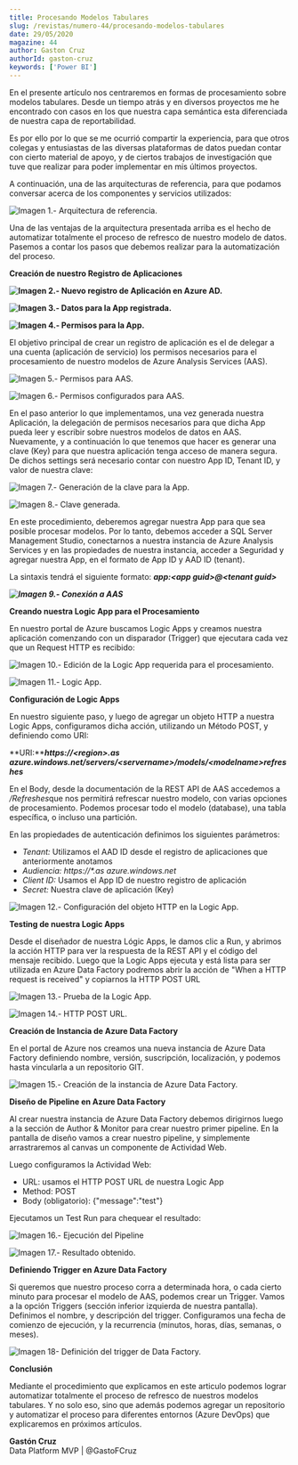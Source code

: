 ```yaml
---
title: Procesando Modelos Tabulares
slug: /revistas/numero-44/procesando-modelos-tabulares
date: 29/05/2020
magazine: 44
author: Gaston Cruz
authorId: gaston-cruz
keywords: ['Power BI']
---
```






En el presente artículo nos centraremos en formas de procesamiento sobre modelos tabulares. Desde un tiempo atrás y en diversos proyectos me he encontrado con casos en los que nuestra capa semántica esta diferenciada de nuestra capa de reportabilidad.

Es por ello por lo que se me ocurrió compartir la experiencia, para que otros colegas y entusiastas de las diversas plataformas de datos puedan contar con cierto material de apoyo, y de ciertos trabajos de investigación que tuve que realizar para poder implementar en mis últimos proyectos.

A continuación, una de las arquitecturas de referencia, para que podamos conversar acerca de los componentes y servicios utilizados:

![Imagen 1.- Arquitectura de referencia.](../../../images/numero44/procesando-modelos-tabulares/image1.jpg)

Una de las ventajas de la arquitectura presentada arriba es el hecho de automatizar totalmente el proceso de refresco de nuestro modelo de datos. Pasemos a contar los pasos que debemos realizar para la automatización del proceso.

**Creación de nuestro Registro de Aplicaciones**

**![Imagen 2.- Nuevo registro de Aplicación en Azure AD.](../../../images/numero44/procesando-modelos-tabulares/image2.png)**

**![Imagen 3.- Datos para la App registrada.](../../../images/numero44/procesando-modelos-tabulares/image3.png)**

**![Imagen 4.- Permisos para la App.](../../../images/numero44/procesando-modelos-tabulares/image4.png)**

El objetivo principal de crear un registro de aplicación es el de delegar a una cuenta (aplicación de servicio) los permisos necesarios para el procesamiento de nuestro modelos de Azure Analysis Services (AAS).

![Imagen 5.- Permisos para AAS.](../../../images/numero44/procesando-modelos-tabulares/image5.png)



![Imagen 6.- Permisos configurados para AAS.](../../../images/numero44/procesando-modelos-tabulares/image6.png)

En el paso anterior lo que implementamos, una vez generada nuestra Aplicación, la delegación de permisos necesarios para que dicha App pueda leer y escribir sobre nuestros modelos de datos en AAS. Nuevamente, y a continuación lo que tenemos que hacer es generar una clave (Key) para que nuestra aplicación tenga acceso de manera segura. De dichos settings será necesario contar con nuestro App ID, Tenant ID, y valor de nuestra clave:

![Imagen 7.- Generación de la clave para la App.](../../../images/numero44/procesando-modelos-tabulares/image7.png)

![Imagen 8.- Clave generada.](../../../images/numero44/procesando-modelos-tabulares/image8.png)

En este procedimiento, deberemos agregar nuestra App para que sea posible procesar modelos. Por lo tanto, debemos acceder a SQL Server Management Studio, conectarnos a nuestra instancia de Azure Analysis Services y en las propiedades de nuestra instancia, acceder a Seguridad y agregar nuestra App, en el formato de App ID y AAD ID (tenant).

La sintaxis tendrá el siguiente formato: ***app:&lt;app guid&gt;@&lt;tenant guid&gt;***

***![Imagen 9.- Conexión a AAS](../../../images/numero44/procesando-modelos-tabulares/image9.png)***

**Creando nuestra Logic App para el Procesamiento**

En nuestro portal de Azure buscamos Logic Apps y creamos nuestra aplicación comenzando con un disparador (Trigger) que ejecutara cada vez que un Request HTTP es recibido:

![Imagen 10.- Edición de la Logic App requerida para el procesamiento.](../../../images/numero44/procesando-modelos-tabulares/image10.png)

![Imagen 11.- Logic App.](../../../images/numero44/procesando-modelos-tabulares/image11.png)

**Configuración de Logic Apps**

En nuestro siguiente paso, y luego de agregar un objeto HTTP a nuestra Logic Apps, configuramos dicha acción, utilizando un Método POST, y definiendo como URI:

**URI:*****https://&lt;region&gt;.as azure.windows.net/servers/&lt;servername&gt;/models/&lt;modelname&gt;refreshes***

En el Body, desde la documentación de la REST API de AAS accedemos a */Refreshes*que nos permitirá refrescar nuestro modelo, con varias opciones de procesamiento. Podemos procesar todo el modelo (database), una tabla específica, o incluso una partición.

En las propiedades de autenticación definimos los siguientes parámetros:

- *Tenant:* Utilizamos el AAD ID desde el registro de aplicaciones que anteriormente anotamos
- *Audiencia:* *https://\*.as azure.windows.net*
- *Client ID:* Usamos el App ID de nuestro registro de aplicación
- *Secret:* Nuestra clave de aplicación (Key)​


![Imagen 12.- Configuración del objeto HTTP en la Logic App.](../../../images/numero44/procesando-modelos-tabulares/image12.png)





**Testing de nuestra Logic Apps**

Desde el diseñador de nuestra Lógic Apps, le damos clic a Run, y abrimos la acción HTTP para ver la respuesta de la REST API y el código del mensaje recibido. Luego que la Logic Apps ejecuta y está lista para ser utilizada en Azure Data Factory podremos abrir la acción de "When a HTTP request is received" y copiarnos la HTTP POST URL

![Imagen 13.- Prueba de la Logic App.](../../../images/numero44/procesando-modelos-tabulares/image13.png)

![Imagen 14.- HTTP POST URL.](../../../images/numero44/procesando-modelos-tabulares/image14.png)

**Creación de Instancia de Azure Data Factory**

En el portal de Azure nos creamos una nueva instancia de Azure Data Factory definiendo nombre, versión, suscripción, localización, y podemos hasta vincularla a un repositorio GIT.​

![Imagen 15.- Creación de la instancia de Azure Data Factory.](../../../images/numero44/procesando-modelos-tabulares/image15.png)

**Diseño de Pipeline en Azure Data Factory**

Al crear nuestra instancia de Azure Data Factory debemos dirigirnos luego a la sección de Author & Monitor para crear nuestro primer pipeline. En la pantalla de diseño vamos a crear nuestro pipeline, y simplemente arrastraremos al canvas un componente de Actividad Web.

Luego configuramos la Actividad Web:

- URL: usamos el HTTP POST URL de nuestra Logic App
- Method: POST
- Body (obligatorio): {"message":"test"}


Ejecutamos un Test Run para chequear el resultado:

![Imagen 16.- Ejecución del Pipeline](../../../images/numero44/procesando-modelos-tabulares/image16.png)

![Imagen 17.- Resultado obtenido.](../../../images/numero44/procesando-modelos-tabulares/image17.png)

**Definiendo Trigger en Azure Data Factory**

Si queremos que nuestro proceso corra a determinada hora, o cada cierto minuto para procesar el modelo de AAS, podemos crear un Trigger. Vamos a la opción Triggers (sección inferior izquierda de nuestra pantalla). Definimos el nombre, y descripción del trigger. Configuramos una fecha de comienzo de ejecución, y la recurrencia (minutos, horas, días, semanas, o meses).

![Imagen 18- Definición del trigger de Data Factory.](../../../images/numero44/procesando-modelos-tabulares/image18.png)

**Conclusión**

Mediante el procedimiento que explicamos en este articulo podemos lograr automatizar totalmente el proceso de refresco de nuestros modelos tabulares. Y no solo eso, sino que además podemos agregar un repositorio y automatizar el proceso para diferentes entornos (Azure DevOps) que explicaremos en próximos artículos.



**Gastón Cruz** <br />
Data Platform MVP | @GastoFCruz

